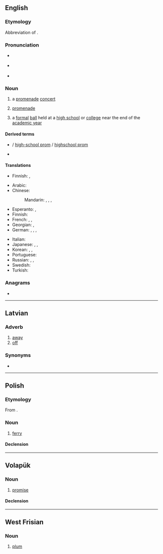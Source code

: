 {{also|Prom|PROM}}
==English==
{{wikipedia}}

===Etymology===
Abbreviation of {{m|en|promenade}}.

===Pronunciation===
* {{a|US}} {{IPA|/pɹɑm/|lang=en}}
* {{a|UK}} {{IPA|/pɹɒm/|lang=en}}
* {{rhymes|ɒm|lang=en}}

===Noun===
{{en-noun}}

# {{lb|en|British}} a [[promenade]] [[concert]]
# {{lb|en|British|abbreviation}} [[promenade]]
# {{lb|en|US}} a [[formal]] [[ball]] held at a [[high school]] or [[college]] near the end of the [[academic year]]

====Derived terms====
* {{l|en|high school prom}} / [[high-school prom]] / [[highschool prom]]
* {{l|en|promposal}}

====Translations====
{{trans-top|a promenade concert}}
{{trans-mid}}
{{trans-bottom}}

{{trans-top|promenade}}
* Finnish: {{t+|fi|kävelykatu}}, {{t|fi|promenadi}}
{{trans-mid}}
{{trans-bottom}}

{{trans-top|a formal ball}}
* Arabic: {{t|ar|حَفْلَة مُوسِيقِيَّة|f}}
* Chinese:
*: Mandarin: {{t|cmn|畢業舞會|sc=Hani}}, {{t|cmn|毕业舞会|tr=bìyè wǔhuì|sc=Hani}}, {{t+|cmn|舞會|sc=Hani}}, {{t+|cmn|舞会|tr=wǔhuì|sc=Hani}}
* Esperanto: {{t|eo|balo}}, {{t|eo|abiturienta balo}}
* Finnish: {{t+|fi|tanssiaiset|p}}
* French: {{t+|fr|bal de promo}}, {{t|fr|bal des finissants|m}} {{qualifier|Canadian French}}, {{t|fr|bal du printemps}} {{qualifier|Swiss French}}
* Georgian: {{t|ka|ბანკეტი|sc=Geor}}, {{t|ka|გამოსაშვები საღამო|sc=Geor}}
* German: {{t+|de|Ball|m}}, {{t+|de|Abschlussball|m}}, {{t|de|Prom|f}}, {{t+|de|Promenade|f}}
{{trans-mid}}
* Italian: {{t|it|ballo di fine anno}}
* Japanese: {{t|ja|プロム|tr=puromu|sc=Jpan}}, {{t|ja|プロムナード|tr=puromunādo|sc=Jpan}}, {{t|ja|舞踏会|tr=ぶとうかい, butōkai|sc=Jpan}}
* Korean: {{t|ko|프롬|sc=Kore}}, {{t|ko|프롬나드|sc=Kore}}, {{t+|ko|무도회|sc=Kore}}
* Portuguese: {{t|pt|baile de formatura}}
* Russian: {{qualifier|студенческий}} {{t+|ru|бал|m}}, {{t|ru|выпускно́й ве́чер|m}} {{qualifier|graduation party}}, {{qualifier|US}} {{t|ru|пром|m}}
* Swedish: {{t+|sv|bal}}
* Turkish: {{t+|tr|balo}}
{{trans-bottom}}

===Anagrams===
* {{anagrams|en|a=mopr|romp}}

----

==Latvian==

===Adverb===
{{head|lv|adverb}}

# [[away]]
# [[off]]

===Synonyms===
* {{l|lv|projām}}

----

==Polish==

===Etymology===
From {{inh|pl|sla-pro|*pormъ}}.

===Noun===
{{pl-noun|m-in}}

# [[ferry]]

====Declension====
{{pl-decl-noun-masc-inani|pro|m|u}}

{{topics|pl|Watercraft}}

----

==Volapük==

===Noun===
{{vo-noun}}

# [[promise]]

====Declension====
{{vo-decl-noun}}

----

==West Frisian==

===Noun===
{{fy-noun|c|prommen}}

# [[plum]]